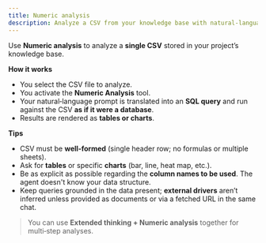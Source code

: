 ```yaml
---
title: Numeric analysis
description: Analyze a CSV from your knowledge base with natural‑language queries.
---
```


Use **Numeric analysis** to analyze a **single CSV** stored in your project’s knowledge base.

**How it works**
- You select the CSV file to analyze.
- You activate the **Numeric Analysis** tool.
- Your natural‑language prompt is translated into an **SQL query** and run against the CSV **as if it were a database**.
- Results are rendered as **tables or charts**.

**Tips**
- CSV must be **well‑formed** (single header row; no formulas or multiple sheets).
- Ask for **tables** or specific **charts** (bar, line, heat map, etc.).
- Be as explicit as possible regarding the **column names to be used**. The agent doesn't know your data structure.
- Keep queries grounded in the data present; **external drivers** aren’t inferred unless provided as documents or via a fetched URL in the same chat.

> You can use **Extended thinking + Numeric analysis** together for multi‑step analyses.
